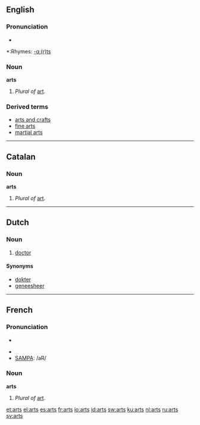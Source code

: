 ==English==

===Pronunciation===
*{{audio|en-us-arts.ogg|Audio (US)}}

*:Rhymes: [[Rhymes:English:-ɑː(r)ts|-ɑː(r)ts]]

===Noun===
'''arts''' 
# ''Plural of'' [[art]].

===Derived terms===
* [[arts and crafts]]
* [[fine arts]]
* [[martial arts]]

----
==Catalan==

===Noun===
'''arts''' {{f}} {{p}}
# ''Plural of'' [[art]].

----
==Dutch==

===Noun===
{{nl-noun|g1=m|g2=f|artsen|artsje}}

# [[doctor]]

====Synonyms====
*[[dokter]]
*[[geneesheer]]

----

==French==

===Pronunciation===
*{{audio|en-us-arts.ogg|Audio (US)}}

*{{IPA|/aʁ/}}
*[[w:SAMPA|SAMPA]]: /aR/

===Noun===
'''arts''' {{m}} {{p}}
# ''Plural of'' [[art]].

[[et:arts]]
[[el:arts]]
[[es:arts]]
[[fr:arts]]
[[io:arts]]
[[id:arts]]
[[sw:arts]]
[[ku:arts]]
[[nl:arts]]
[[ru:arts]]
[[sv:arts]]